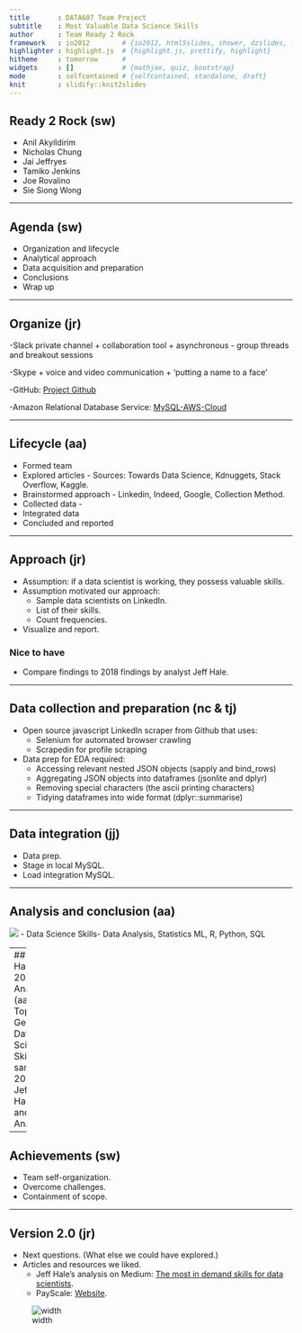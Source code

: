 ```yaml
---
title       : DATA607 Team Project
subtitle    : Most Valuable Data Science Skills
author      : Team Ready 2 Rock
framework   : io2012        # {io2012, html5slides, shower, dzslides, ...}
highlighter : highlight.js  # {highlight.js, prettify, highlight}
hitheme     : tomorrow      # 
widgets     : []            # {mathjax, quiz, bootstrap}
mode        : selfcontained # {selfcontained, standalone, draft}
knit        : slidify::knit2slides
---
```


<style>
.title-slide {
  background-color: #FFFFFF; /* #EDE0CF; ; #CA9F9D*/
}
</style>

## Ready 2 Rock (sw)
- Anil Akyildirim
- Nicholas Chung
- Jai Jeffryes
- Tamiko Jenkins
- Joe Rovalino
- Sie Siong Wong

--- 

## Agenda (sw)
- Organization and lifecycle
- Analytical approach
- Data acquisition and preparation
- Conclusions
- Wrap up

---

## Organize (jr)

-Slack private channel
   + collaboration tool
   + asynchronous - group threads and breakout sessions
   
-Skype
   + voice and video communication
   + 'putting a name to a face'
   
-GitHub: [Project Github](https://github.com/pnojai/dskill)

-Amazon Relational Database Service: [MySQL-AWS-Cloud](msds607.ckxhi71v1dqf.us-east-1.rds.amazonaws.com)

--- 

## Lifecycle (aa)
- Formed team
- Explored articles - Sources: Towards Data Science, Kdnuggets, Stack Overflow, Kaggle.
- Brainstormed approach - Linkedin, Indeed, Google, Collection Method. 
- Collected data - 
- Integrated data
- Concluded and reported

--- 

## Approach (jr)
- Assumption: if a data scientist is working, they possess valuable skills.
- Assumption motivated our approach:
  - Sample data scientists on LinkedIn.
  - List of their skills.
  - Count frequencies.
- Visualize and report.

### Nice to have
- Compare findings to 2018 findings by analyst Jeff Hale.

---

## Data collection and preparation (nc & tj)
- Open source javascript LinkedIn scraper from Github that uses:
  - Selenium for automated browser crawling
  - Scrapedin for profile scraping
- Data prep for EDA required:
  - Accessing relevant nested JSON objects (sapply and bind_rows)
  - Aggregating JSON objects into dataframes (jsonlite and dplyr)
  - Removing special characters (the ascii printing characters)
  - Tidying dataframes into wide format (dplyr::summarise)

--- 

## Data integration (jj)
- Data prep.
- Stage in local MySQL.
- Load integration MySQL.

--- 

## Analysis and conclusion (aa)
![](http://airlocked50.com/wp-content/uploads/2019/10/2019-Bar-Plot.jpg)
- Data Science Skills- Data Analysis, Statistics ML, R, Python, SQL

---
## Jeff Hale 2018 Analysis (aa)
![](http://airlocked50.com/wp-content/uploads/2019/10/2018-Bar-Plot.jpg)
- Top General Data Science Skills are same for 2018 Jeff Hale's and our Analysis.

--- 

## Achievements (sw)
- Team self-organization.
- Overcome challenges.
- Containment of scope.

---

## Version 2.0 (jr)
- Next questions. (What else we could have explored.)
- Articles and resources we liked.
  - Jeff Hale's analysis on Medium: [The most in demand skills for data scientists](https://towardsdatascience.com/the-most-in-demand-skills-for-data-scientists-4a4a8db896db).
  - PayScale: [Website](https://www.payscale.com).

![width](SM.jpeg)
